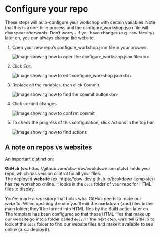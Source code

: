 # Configure your repo {#configure-details}
These steps will auto-configure your workshop with certain variables. Note that this is a one-time process and the configure_workshop.json file will disappear afterwards. Don't worry - if you have changes (e.g. new faculty) later on, you can always change the website.

1.  Open your new repo's configure_workshop.json file in your browser.

    ::: {.callout type="gray" title="See image" collapsible="true" style="plain" icon="fa-solid fa-image"}

    ![Image showing how to open the configure_workshop.json file](img/template/find-workshop_config.png)\<br>

    :::

2.  Click Edit.     

    ::: {.callout type="gray" title="See image" collapsible="true" style="plain" icon="fa-solid fa-image"}
    ![Image showing how to edit configure_workshop.json](img/template/edit-workshop_config.png)\<br>
    :::

3.  Replace all the variables, then click Commit.

    ::: {.callout type="gray" title="See image" collapsible="true" style="plain" icon="fa-solid fa-image"}
    ![Image showing how to find the commit button](img/template/commit-workshop_config-1.png)\<br>
    :::

4.  Click commit changes.

    ::: {.callout type="gray" title="See image" collapsible="true" style="plain" icon="fa-solid fa-image"}
    ![Image showing how to confirm commit](img/template/commit-workshop_config-2.png)\
    :::

5.  To check the progress of this configuration, click Actions in the top bar.

    ::: {.callout type="gray" title="See image" collapsible="true" style="plain" icon="fa-solid fa-image"}
    ![Image showing how to find actions](img/template/actions-menu.png)\
    :::

## A note on repos vs websites {#workshop-vs-repo}

An important distinction:  

**GitHub** (ex. https://github.com/cbw-dev/bookdown-template) holds your repo, which has version control for all your files.  
The deployed **website** (ex. https://cbw-dev.github.io/bookdown-template/) has the workshop online. It looks in the `docs` folder of your repo for HTML files to display.

:::: {.callout type="gray" title="More details" collapsible="true" style="plain" icon="true"}

You've made a *repository* that holds what GitHub needs to make our *website*. When updating the site you'll edit the markdown (.md) files in the main folder; they'll be turned into HTML files by the Build action later on. The template has been configured so that these HTML files that make up our website go into a folder called `docs`. In the next step, we'll tell GitHub to look at the `docs` folder to find our website files and make it available to see online (a.k.a deploy it). 
    
::::
